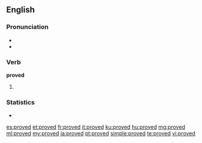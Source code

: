 ==English==

===Pronunciation===
* {{IPA|/ˈpruːvd/}}
* {{audio|en-us-proved.ogg|Audio (US)}}

===Verb===
'''proved'''

# {{past of|[[prove]]}}

===Statistics===
* {{rank|island|special|memory|936|proved|plan|pain|official}}

[[es:proved]]
[[et:proved]]
[[fr:proved]]
[[it:proved]]
[[ku:proved]]
[[hu:proved]]
[[mg:proved]]
[[ml:proved]]
[[my:proved]]
[[ja:proved]]
[[pt:proved]]
[[simple:proved]]
[[te:proved]]
[[vi:proved]]
